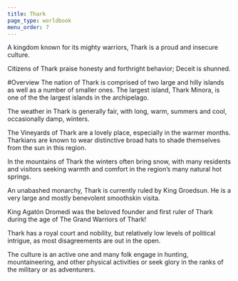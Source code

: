 ```yaml
---
title: Thark
page_type: worldbook
menu_order: 7
---
```


A kingdom known for its mighty warriors, Thark is a proud and insecure culture.

Citizens of Thark praise honesty and forthright behavior; Deceit is shunned.

#Overview
The nation of Thark is comprised of two large and hilly islands as well as a number of smaller ones. The largest island, Thark Minora, is one of the the largest islands in the archipelago.

The weather in Thark is generally fair, with long, warm, summers and cool, occasionally damp, winters.

The Vineyards of Thark are a lovely place, especially in the warmer months. Tharkians are known to wear distinctive broad hats to shade themselves from the sun in this region.

In the mountains of Thark the winters often bring snow, with many residents and visitors seeking warmth and comfort in the region’s many natural hot springs.

An unabashed monarchy, Thark is currently ruled by King Groedsun. He is a very large and mostly benevolent smoothskin visita.

King Agatón Dromedi was the beloved founder and first ruler of Thark during the age of The Grand Warriors of Thark!

Thark has a royal court and nobility, but relatively low levels of political intrigue, as most disagreements are out in the open.

The culture is an active one and many folk engage in hunting, mountaineering, and other physical activities or seek glory in the ranks of the military or as adventurers.
